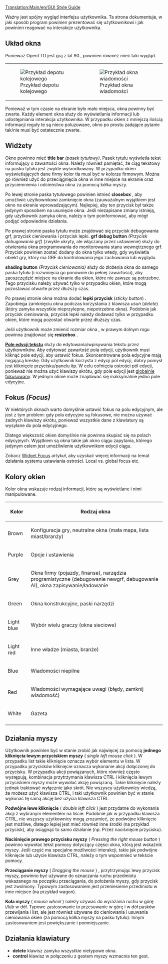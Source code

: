 [[Translation:Main/en/GUI Style Guide]] {{en/-}}
<!--{{en/DevDoc}}-->{{pl/Rozwój}}
<!--{{en/Incomplete}}-->{{pl/Niekompletne}}

Ważny jest spójny wygląd interfejsu użytkownika.
Ta strona dokumentuje, w jaki sposób program powinien prezentować się użytkownikowi i jak powinien reagować na interakcje użytkownika.

== Układ okna ==
Ponieważ OpenTTD jest grą z lat 90., powinien również mieć taki wygląd.

{|
| [[File:en/train depot example.png|frame|Przykład depotu kolejowego]] || [[File:en/manufacturer offer.png|frame|Przykład okna wiadomości]]
|}

Ponieważ w tym czasie na ekranie było mało miejsca, okna powinny być zwarte. Każdy element okna służy do wyświetlania informacji lub udostępniania
interakcja użytkownika. W przypadku okien z mniejszą ilością informacji reguły te są nieco poluzowane, okno po prostu zadające pytanie tak/nie musi być ostatecznie zwarte.

== Widżety ==
Okno powinno mieć '''title bar''' ''(pasek tytułowy)''. Pasek tytułu wyświetla tekst informujący o zawartości okna. Należy również pamiętać, że ciąg tekstowy na pasku tytułu jest zwykle wyśrodkowany. W przypadku okien wyświetlających dane firmy kolor tła musi być w kolorze firmowym. Można go również użyć do przeciągnięcia okna w inne miejsce na ekranie oraz przyciemnienia i odcieństwa okna za pomocą kółka myszy.

Po lewej stronie paska tytułowego powinien istnieć '''closebox''' , aby umożliwić użytkownikowi zamknięcie okna (zauważalnym wyjątkiem jest okno na ekranie wprowadzającym). Najlepiej, aby ten przycisk był także jedynym sposobem na usunięcie okna. Jeśli niezapisane zmiany istnieją, gdy użytkownik zamyka okno, należy o tym poinformować, aby mógł podjąć odpowiednie działania.

Po prawej stronie paska tytułu może znajdować się przycisk debugowania grf, przycisk cieniowania i przycisk lepki.
'''grf debug button''' ''(Przycisk debugowania grf)'' (zwykle ukryty, ale włączany przez ustawienie) służy do otwierania okna programowania do monitorowania stanu wewnętrznego grf. Przycisk powinien zostać dodany do okna tylko wtedy, gdy wyświetla obiekt gry, który ma GRF do kontrolowania jego zachowania lub wyglądu.

'''shading button''' ''{Przycisk cieniowania}'' służy do złożenia okna do samego paska tytułu (i rozwinięcia go ponownie do pełnej zawartości), aby zaoszczędzić miejsce na ekranie dla okien, które nie zawsze są potrzebne. Tego przycisku należy używać tylko w przypadku okien, które mogą pozostawać otwarte przez dłuższy czas.

Po prawej stronie okna można dodać '''lepki przycisk''' (''sticky button'') . Zapobiega zamknięciu okna podczas korzystania z klawisza ''usuń'' (''delete'') (który zamyka wszystkie nieprzylepne, niepotrzebne okna). Podobnie jak przycisk cieniowania, przycisk lepki należy dodawać tylko w przypadku okien, które mogą pozostać otwarte przez dłuższy czas.

Jeśli użytkownik może zmienić rozmiar okna , w prawym dolnym rogu powinna znajdować się  '''resizebox''' .

'''[[Main/pl/OpenTTDDevBlackBook/Window/TextEdit|Pole edycji tekstu]]''' służy do edytowania/wpisywania tekstu przez użytkowników. Aby edytować zawartość pola edycji, użytkownik musi kliknąć pole edycji, aby ustawić fokus. Skoncentrowane pola edycyjne mają migającą kreskę. Gdy użytkownik korzysta z edycji pól edycji, dobry pomysł jest kliknięcie przycisku/panelu itp. W celu cofnięcia ostrości pól edycji, ponieważ nie można użyć klawiszy skrótu, gdy pole edycji jest [[Main/en/OpenTTDDevBlackBook/Window/WidgetFocus/Pl#Focus poziomy|globalnie fokusowany]]. W jednym oknie może znajdować się maksymalnie jedno pole edycyjne.


<!--{{en/Todo|panels, buttons}}-->{{do poprawki/Pl|panele, przyciski}}

== Fokus ''(Focus)'' ==
W niektórych oknach warto domyślnie ustawić fokus na polu edycyjnym, ale jest z tym problem: gdy pola edycyjne są fokusowe, nie można używać żadnych klawiszy skrótu, ponieważ wszystkie dane z klawiatury są wysyłane do pola edycyjnego.

Dlatego większość okien domyślnie nie powinna skupiać się na polach edycyjnych. Wyjątkiem są okna takie jak okno ciągu zapytania, którego jedynym celem jest umożliwienie użytkownikom edycji ciągu.

Zobacz [[Main/pl/OpenTTDDevBlackBook/Window/WidgetFocus|Widget Focus]] artykuł, aby uzyskać więcej informacji na temat działania systemu ustawiania ostrości. Local vs. global focus etc.

== Kolory okien ==
Kolor okna wskazuje rodzaj informacji, które są wyświetlane i nimi manipulowane.

{| class="wikitable" border="1" style="margin: 1em auto 1em auto"
|-
! Kolor     !! Rodzaj okna
|-
| Brown      || Konfiguracja gry, neutralne okna (mała mapa, lista miast/branży)
|-
| Purple     || Opcje i ustawienia
|-
| Grey       || Okna firmy (pojazdy, finanse), narzędzia programistyczne (debugowanie newgrf, debugowanie AI), okna zapisywanie/ładowanie 
|-
| Green      || Okna konstrukcyjne, paski narzędzi
|-
| Light blue || Wybór wielu graczy (okna sieciowe)
|-
| Light red  || Inne władze (miasta, branże)
|-
| Blue       || Wiadomości niepilne
|-
| Red        || Wiadomości wymagające uwagi (błędy, zamknij wiadomość)
|-
| White      || Gazeta
|-
|}

== Działania myszy ==
Użytkownik powinien być w stanie zrobić jak najwięcej za pomocą '''jednego kliknięcia lewym przyciskiem myszy''' ( ''single left mouse click'' ). W przypadku list takie kliknięcie oznacza wybór elementu w
lista. W przypadku przycisków kliknięcie oznacza wykonanie akcji dołączonej do przycisku. W przypadku akcji powiązanych, które również często występują, kombinacja przytrzymania klawisza CTRL i kliknięcia lewym przyciskiem myszy może wywołać akcję powiązaną.
Takie kliknięcie należy jednak traktować wyłącznie jako skrót. Nie wszyscy użytkownicy wiedzą, że możesz użyć klawisza CTRL, i taki użytkownik powinien być w stanie wykonać tę samą akcję bez użycia klawisza CTRL.

'''Podwójne lewe kliknięcie''' ( ''double left click'' ) jest przydatne do wykonania akcji z wybranym elementem na liście. Podobnie jak w przypadku klawisza CTRL, nie wszyscy użytkownicy mogą zrozumieć, że podwójne kliknięcie jest możliwe, dlatego lepiej jest mieć również inne środki (na przykład przycisk), aby osiągnąć to samo działanie (np. Przez naciśnięcie przycisku).

'''Naciśnięcie prawego przycisku myszy''' ( ''Pressing the right mouse button'' ) powinno wywołać tekst pomocy dotyczący części okna, którą jest wskaźnik myszy. Jeśli część ma specjalne możliwości interakcji, takie jak podwójne kliknięcie lub użycie klawisza CTRL, należy o tym wspomnieć w tekście pomocy.

'''Przeciąganie myszy''' ( ''Dragging the mouse'' ) , przytrzymując lewy przycisk myszy, powinno być używane do oznaczania ruchu przedmiotu wskazanego na początku przeciągania, do położenia myszy, gdy przycisk jest zwolniony. Typowym zastosowaniem jest przeniesienie przedmiotu w inne miejsce (na przykład wagon).

'''Koła myszy''' ( ''mouse wheel'' ) należy używać do wyrażania ruchu w górę i/lub w dół. Typowe zastosowanie to przesuwanie w górę i w dół pasków przewijania i list, ale jest również używane do cieniowania i usuwania cieniowania okien (za pomocą kółka myszy na pasku tytułu).
Innym zastosowaniem jest powiększanie i pomniejszanie.

== Działania klawiatury ==

* '''delete''' klawisz zamyka wszystkie nietypowe okna.
* '''control''' klawisz w połączeniu z gestem myszy wzmacnia ten gest.